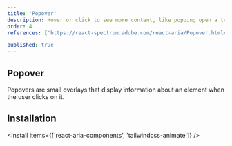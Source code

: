 ```yaml
---
title: 'Popover'
description: Hover or click to see more content, like popping open a tent, useful for additional info without leaving the context..
order: 4
references: ['https://react-spectrum.adobe.com/react-aria/Popover.html#props', 'https://github.com/jamiebuilds/tailwindcss-animate']

published: true
---
```


## Popover

Popovers are small overlays that display information about an element when the user clicks on it.

<How toUse='overlays/popover-demo' />

## Installation

<Install items={['react-aria-components', 'tailwindcss-animate']} />

<SourceCode toShow='popover' />
